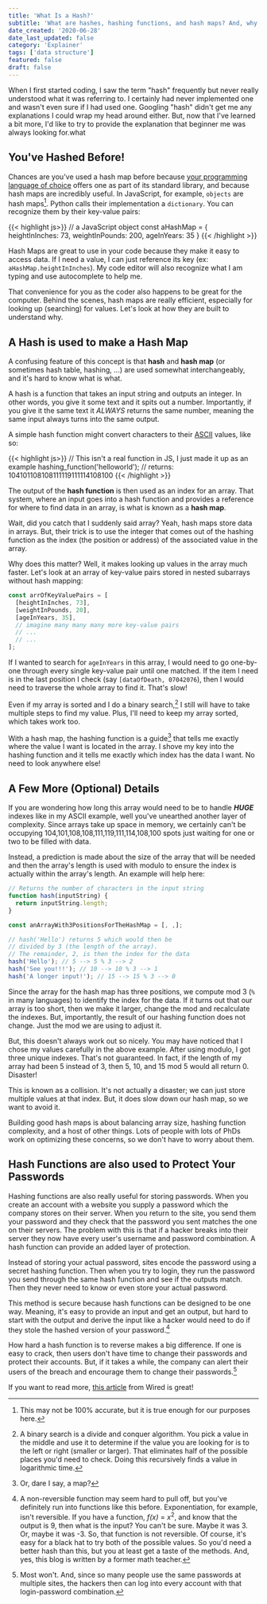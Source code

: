 ```yaml
---
title: 'What Is a Hash?'
subtitle: 'What are hashes, hashing functions, and hash maps? And, why do programmers use them?'
date_created: '2020-06-28'
date_last_updated: false
category: 'Explainer'
tags: ['data structure']
featured: false
draft: false
---
```


When I first started coding, I saw the term "hash" frequently but never really understood what it was referring to. I certainly had never implemented one and wasn't even sure if I had used one. Googling "hash" didn't get me any explanations I could wrap my head around either. But, now that I've learned a bit more, I'd like to try to provide the explanation that beginner me was always looking for.what

## You've Hashed Before!

Chances are you've used a hash map before because [your programming language of choice](<https://en.wikipedia.org/wiki/Comparison_of_programming_languages_(associative_array)>) offers one as part of its standard library, and because hash maps are incredibly useful. In JavaScript, for example, `objects` are hash maps[^1]. Python calls their implementation a `dictionary`. You can recognize them by their key-value pairs:

[^1]: This may not be 100% accurate, but it is true enough for our purposes here.

{{< highlight js>}}
// a JavaScript object
const aHashMap = {
heightInInches: 73,
weightInPounds: 200,
ageInYears: 35
}
{{< /highlight >}}

Hash Maps are great to use in your code because they make it easy to access data. If I need a value, I can just reference its key (ex: `aHashMap.heightInInches`). My code editor will also recognize what I am typing and use autocomplete to help me.

That convenience for you as the coder also happens to be great for the computer. Behind the scenes, hash maps are really efficient, especially for looking up (searching) for values. Let's look at how they are built to understand why.

## A Hash is used to make a Hash Map

A confusing feature of this concept is that **hash** and **hash map** (or sometimes hash table, hashing, ...) are used somewhat interchangeably, and it's hard to know what is what.

A hash is a function that takes an input string and outputs an integer. In other words, you give it some text and it spits out a number. Importantly, if you give it the same text it _ALWAYS_ returns the same number, meaning the same input always turns into the same output.

A simple hash function might convert characters to their [ASCII](https://en.wikipedia.org/wiki/ASCII) values, like so:

{{< highlight js>}}
// This isn't a real function in JS, I just made it up as an example
hashing_function('helloworld'); // returns: 104101108108111119111114108100
{{< /highlight >}}

The output of the **hash function** is then used as an index for an array. That system, where an input goes into a hash function and provides a reference for where to find data in an array, is what is known as a **hash map**.

Wait, did you catch that I suddenly said array? Yeah, hash maps store data in arrays. But, their trick is to use the integer that comes out of the hashing function as the index (the position or address) of the associated value in the array.

Why does this matter? Well, it makes looking up values in the array much faster. Let's look at an array of key-value pairs stored in nested subarrays without hash mapping:

```js
const arrOfKeyValuePairs = [
  [heightInInches, 73],
  [weightInPounds, 20],
  [ageInYears, 35],
  // imagine many many many more key-value pairs
  // ...
  // ...
];
```

If I wanted to search for `ageInYears` in this array, I would need to go one-by-one through every single key-value pair until one matched. If the item I need is in the last position I check (say `[dataOfDeath, 07042076`), then I would need to traverse the whole array to find it. That's slow!

Even if my array is sorted and I do a binary search,[^2] I still will have to take multiple steps to find my value. Plus, I'll need to keep my array sorted, which takes work too.

[^2]: A binary search is a divide and conquer algorithm. You pick a value in the middle and use it to determine if the value you are looking for is to the left or right (smaller or larger). That eliminates half of the possible places you'd need to check. Doing this recursively finds a value in logarithmic time.

With a hash map, the hashing function is a guide[^3] that tells me exactly where the value I want is located in the array. I shove my key into the hashing function and it tells me exactly which index has the data I want. No need to look anywhere else!

[^3]: Or, dare I say, a map?

## A Few More (Optional) Details

If you are wondering how long this array would need to be to handle **_HUGE_** indexes like in my ASCII example, well you've unearthed another layer of complexity. Since arrays take up space in memory, we certainly can't be occupying 104,101,108,108,111,119,111,114,108,100 spots just waiting for one or two to be filled with data.

Instead, a prediction is made about the size of the array that will be needed and then the array's length is used with modulo to ensure the index is actually within the array's length. An example will help here:

```js
// Returns the number of characters in the input string
function hash(inputString) {
  return inputString.length;
}

const anArrayWith3PositionsForTheHashMap = [, ,];

// hash('Hello') returns 5 which would then be
// divided by 3 (the length of the array).
// The remainder, 2, is then the index for the data
hash('Hello'); // 5 --> 5 % 3 --> 2
hash('See you!!!'); // 10 --> 10 % 3 --> 1
hash('A longer input!'); // 15 --> 15 % 3 --> 0
```

Since the array for the hash map has three positions, we compute mod 3 (`%` in many languages) to identify the index for the data. If it turns out that our array is too short, then we make it larger, change the mod and recalculate the indexes. But, importantly, the result of our hashing function does not change. Just the mod we are using to adjust it.

But, this doesn't always work out so nicely. You may have noticed that I chose my values carefully in the above example. After using modulo, I got three unique indexes. That's not guaranteed. In fact, if the length of my array had been 5 instead of 3, then 5, 10, and 15 mod 5 would all return 0. Disaster!

This is known as a collision. It's not actually a disaster; we can just store multiple values at that index. But, it does slow down our hash map, so we want to avoid it.

Building good hash maps is about balancing array size, hashing function complexity, and a host of other things. Lots of people with lots of PhDs work on optimizing these concerns, so we don't have to worry about them.

## Hash Functions are also used to Protect Your Passwords

Hashing functions are also really useful for storing passwords. When you create an account with a website you supply a password which the company stores on their server. When you return to the site, you send them your password and they check that the password you sent matches the one on their servers. The problem with this is that if a hacker breaks into their server they now have every user's username and password combination. A hash function can provide an added layer of protection.

Instead of storing your actual password, sites encode the password using a secret hashing function. Then when you try to login, they run the password you send through the same hash function and see if the outputs match. Then they never need to know or even store your actual password.

This method is secure because hash functions can be designed to be one way. Meaning, it's easy to provide an input and get an output, but hard to start with the output and derive the input like a hacker would need to do if they stole the hashed version of your password.[^4]

[^4]: A non-reversible function may seem hard to pull off, but you've definitely run into functions like this before. Exponentiation, for example, isn't reversible. If you have a function, _f(x)_ = _x_<sup>2</sup>, and know that the output is 9, then what is the input? You can't be sure. Maybe it was 3. Or, maybe it was -3. So, that function is not reversible. Of course, it's easy for a black hat to try both of the possible values. So you'd need a better hash than this, but you at least get a taste of the methods. And, yes, this blog is written by a former math teacher.

How hard a hash function is to reverse makes a big difference. If one is easy to crack, then users don't have time to change their passwords and protect their accounts. But, if it takes a while, the company can alert their users of the breach and encourage them to change their passwords.[^5]

If you want to read more, [this article](https://www.wired.com/2016/06/hacker-lexicon-password-hashing/) from Wired is great!

[^5]: Most won't. And, since so many people use the same passwords at multiple sites, the hackers then can log into every account with that login-password combination.

